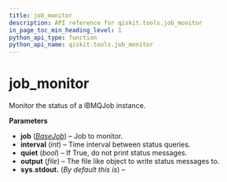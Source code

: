 ```yaml
---
title: job_monitor
description: API reference for qiskit.tools.job_monitor
in_page_toc_min_heading_level: 1
python_api_type: function
python_api_name: qiskit.tools.job_monitor
---
```


# job\_monitor

<Function id="qiskit.tools.job_monitor" name="job_monitor" isDedicatedPage={true} github="https://github.com/qiskit/qiskit/tree/stable/0.14/qiskit/tools/monitor/job_monitor.py" signature="job_monitor(job, interval=None, quiet=False, output=<_io.TextIOWrapper name='<stdout>' mode='w' encoding='UTF-8'>)">
  Monitor the status of a IBMQJob instance.

  **Parameters**

  *   **job** ([*BaseJob*](qiskit.providers.BaseJob "qiskit.providers.BaseJob")) – Job to monitor.
  *   **interval** (*int*) – Time interval between status queries.
  *   **quiet** (*bool*) – If True, do not print status messages.
  *   **output** (*file*) – The file like object to write status messages to.
  *   **sys.stdout.** (*By default this is*) –
</Function>

